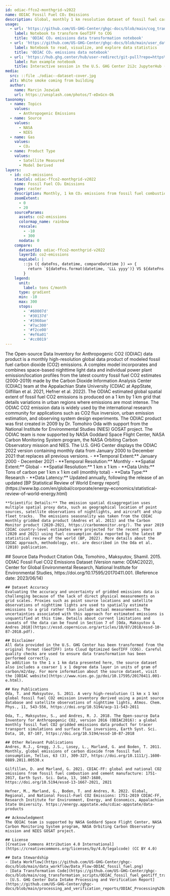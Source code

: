 ```yaml
---
id: odiac-ffco2-monthgrid-v2022
name: ODIAC Fossil Fuel CO₂ Emissions
description: Global, monthly 1 km resolution dataset of fossil fuel carbon dioxide emissions, version 2022
usage:
  - url: 'https://github.com/US-GHG-Center/ghgc-docs/blob/main/cog_transformation_scripts/ODIAC_fossil_fuel_geotiff_transformation.py'
    label: Notebook to transform GeoTIFF to COG
    title: 'ODIAC CO₂ emissions data transformation notebook'
  - url: 'https://github.com/US-GHG-Center/ghgc-docs/blob/main/user_data_notebooks/fossil_fuel_co2_emissions.ipynb'
    label: Notebook to read, visualize, and explore data statistics
    title: 'ODIAC CO₂ emissions data notebook'
  - url: 'https://hub.ghg.center/hub/user-redirect/git-pull?repo=https%3A%2F%2Fgithub.com%2FUS-GHG-Center%2Fghgc-docs&urlpath=tree%2Fghgc-docs%2Fuser_data_notebooks%2Fodiac-ffco2-monthgrid-v2022_User_Notebook.ipynb&branch=main'
    label: Run example notebook
    title: Interactive session in the U.S. GHG Center 2i2c JupyterHub (requires account)
media:
  src: ::file ./odiac--dataset-cover.jpg
  alt: White smoke coming from building
  author:
    name: Marcin Jozwiak
    url: https://unsplash.com/photos/T-eDxGcn-Ok
taxonomy:
  - name: Topics
    values:
      - Anthropogenic Emissions
  - name: Source
    values:
      - NASA
      - NIES
  - name: Gas
    values:
      - CO₂
  - name: Product Type
    values:
      - Satellite Measured
      - Model Derived
layers:
  - id: co2-emissions
    stacCol: odiac-ffco2-monthgrid-v2022
    name: Fossil Fuel CO₂ Emissions
    type: raster
    description: Monthly, 1 km CO₂ emissions from fossil fuel combustion, cement production and gas flaring.
    zoomExtent:
      - 0
      - 20
    sourceParams:
      assets: co2-emissions
      colormap_name: rainbow
      rescale:
        - -10
        - 300
      nodata: 0
    compare:
      datasetId: odiac-ffco2-monthgrid-v2022
      layerId: co2-emissions
      mapLabel: |
        ::js ({ dateFns, datetime, compareDatetime }) => {
          return `${dateFns.format(datetime, 'LLL yyyy')} VS ${dateFns.format(compareDatetime, 'LLL yyyy')}`;
        }
    legend:
      unit: 
        label: tons C/month
      type: gradient
      min: -10
      max: 300
      stops:
        - '#60007d'
        - '#30137d'
        - '#1960ae'
        - '#7ac300'
        - '#f2ce00'
        - '#ef6a01'
        - '#cc0019'
---
```


<Block type='wide'>
  <Prose>
    The Open-source Data Inventory for Anthropogenic CO2 (ODIAC) data product is a monthly high-resolution global data product of modeled fossil fuel carbon dioxide (CO2) emissions. A complex model incorporates and combines space-based nighttime light data and individual power plant emission/location profiles from the latest country fossil fuel CO2 estimates (2000-2019) made by the Carbon Dioxide Information Analysis Center (CDIAC) team at the Appalachian State University (CDIAC at AppState, Gilfillan et al. 2021, Hefner et al. 2022). The ODIAC estimated global spatial extent of fossil fuel CO2 emissions is produced on a 1 km by 1 km grid that details variations in urban regions where emissions are most intense. The ODIAC CO2 emission data is widely used by the international research community for applications such as CO2 flux inversion, urban emission estimation, and observing system design experiments.  The ODIAC product was first created in 2009 by Dr. Tomohiro Oda with support from  the National Institute for Environmental Studies (NIES) GOSAT project. The ODIAC team is now supported by NASA Goddard Space Flight Center, NASA Carbon Monitoring System program, the NASA Orbiting Carbon Observatory mission and NIES.  The U.S. GHG Center displays the ODIAC 2022 version containing monthly data from January 2000 to December 2021 that replaces all previous versions.
    - **Temporal Extent:** January 2000 - December 2021
    - **Temporal Resolution:** Monthly    
    - **Spatial Extent:** Global    
    - **Spatial Resolution:** 1 km x 1 km    
    - **Data Units:** Tons of carbon per 1 km x 1 km cell (monthly total)
    - **Data Type:** Research
    - **Data Latency:** Updated annually, following the release of an updated [BP Statistical Review of World Energy report](https://www.bp.com/en/global/corporate/energy-economics/statistical-review-of-world-energy.html) 
    

    **Scientific Details:** The emission spatial disaggregation uses multiple spatial proxy data, such as geographical location of point sources, satellite observations of nightlights, and aircraft and ship fleet tracks.  The emissions seasonality was taken from the CDIAC monthly gridded data product (Andres et al. 2011) and the Carbon Monitor product (2020-2021, https://carbonmonitor.org/). The year 2019 CDIAC country-level estimates were projected for the recent years (2020 and 2021) using fuel consumption data reported by the latest BP statistical review of the world (BP, 2022). More details about the ODIAC approach, methodology, etc. are described in the Oda et al. (2018) publication.    
  </Prose>
</Block>
<Block>
  <Prose>
    ## Source Data Product Citation
    Oda, Tomohiro., Maksyutov, Shamil. 2015. ODIAC Fossil Fuel CO2 Emissions Dataset (Version name: ODIAC2022), Center for Global Environmental Research, National Institute for Environmental Studies, https://doi.org/10.17595/20170411.001. (Reference date: 2023/06/14)
    
    ## Dataset Accuracy
    Evaluating the accuracy and uncertainty of gridded emissions data is challenging because of the lack of direct physical measurements on grid scales. Proxies such as point source locations and satellite observations of nighttime lights are used to spatially estimate emissions to a grid rather than include actual measurements. The uncertainties associated with this approach for estimated emissions is unquantified at this time. Details about current limitations and caveats of the data can be found in Section 7 of [Oda, Maksyutov & Andres 2018](https://essd.copernicus.org/articles/10/87/2018/essd-10-87-2018.pdf).
    
    ## Disclaimer
    All data provided in the U.S. GHG Center has been transformed from the original format (GeoTIFF) into Cloud Optimized GeoTIFF (COG). Careful quality checks are used to ensure data transformation has been performed correctly.
    In addition to the 1 x 1 km data presented here, the source dataset also includes a coarser 1 x 1 degree data layer in units of gram of carbon/m2/day. For more information about the source dataset, visit the [ODIAC website](https://www.nies.go.jp/doi/10.17595/20170411.001-e.html). 
  
    ## Key Publications  
    Oda, T. and Maksyutov, S. 2011. A very high-resolution (1 km x 1 km) global fossil fuel CO2 emission inventory derived using a point source database and satellite observations of nighttime lights, Atmos. Chem. Phys., 11, 543-556, https://doi.org/10.5194/acp-11-543-2011

    Oda, T., Maksyutov, S., and Andres, R. J. 2018. The Open-source Data Inventory for Anthropogenic CO2, version 2016 (ODIAC2016): a global monthly fossil fuel CO2 gridded emissions data product for tracer transport simulations and surface flux inversions, Earth Syst. Sci. Data, 10, 87-107, https://doi.org/10.5194/essd-10-87-2018

    ## Other Relevant Publications
    Andres, R.J., Gregg, J.S., Losey, L., Marland, G. and Boden, T. 2011. Monthly, global emissions of carbon dioxide from fossil fuel consumption, Tellus, 63 (3), 309-327, https://doi.org/10.1111/j.1600-0889.2011.00530.x

    Gilfillan, D. and Marland, G. 2021. CDIAC-FF: global and national CO2 emissions from fossil fuel combustion and cement manufacture: 1751-2017, Earth Syst. Sci. Data, 13, 1667-1680, https://doi.org/10.5194/essd-13-1667-2021, 2021
    
    Hefner, M., Marland, G., Boden, T. and Andres, R. 2022. Global, Regional, and National Fossil-Fuel CO2 Emissions: 1751-2019 CDIAC-FF, Research Institute for Environment, Energy, and Economics, Appalachian State University. https://energy.appstate.edu/cdiac-appstate/data-products

    ## Acknowledgment
    The ODIAC team is supported by NASA Goddard Space Flight Center, NASA Carbon Monitoring System program, NASA Orbiting Carbon Observatory mission and NIES GOSAT project.​
 
    ## License
    [Creative Commons Attribution 4.0 International](https://creativecommons.org/licenses/by/4.0/legalcode) (CC BY 4.0) 
      
    ## Data Stewardship
    - [Data Workflow](https://github.com/US-GHG-Center/ghgc-docs/blob/main/data_workflow/Data_Flow-ODIAC_fossil_fuel.png)
    - [Data Transformation Code](https://github.com/US-GHG-Center/ghgc-docs/blob/main/cog_transformation_scripts/ODIAC_fossil_fuel_geotiff_transformation.py)
    - [U.S. GHG Center Data Intake Processing and Verification Report](https://github.com/US-GHG-Center/ghgc-docs/blob/main/processing_and_verification_reports/ODIAC_Processing%20and%20Confirmation%20Report%20.pdf)
  
  </Prose>
</Block>
